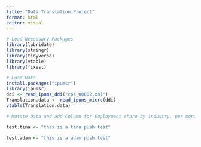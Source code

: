```yaml
---
title: "Data Translation Project"
format: html
editor: visual
---
```


```r
# Load Necessary Packages
library(lubridate)
library(stringr)
library(tidyverse)
library(vtable)
library(fixest)
```

```r
# Load Data
install.packages("ipumsr")
library(ipumsr)
ddi <- read_ipums_ddi("cps_00002.xml")
Translation.data <- read_ipums_micro(ddi)
vtable(Translation.data)
```

```r
# Mutate Data and add Column for Employment share by industry, per month, and a Cutoff Variable at 3.11.20

test.tina <- "this is a tina push test"

test.adam <- "this is a adam push test"

```

